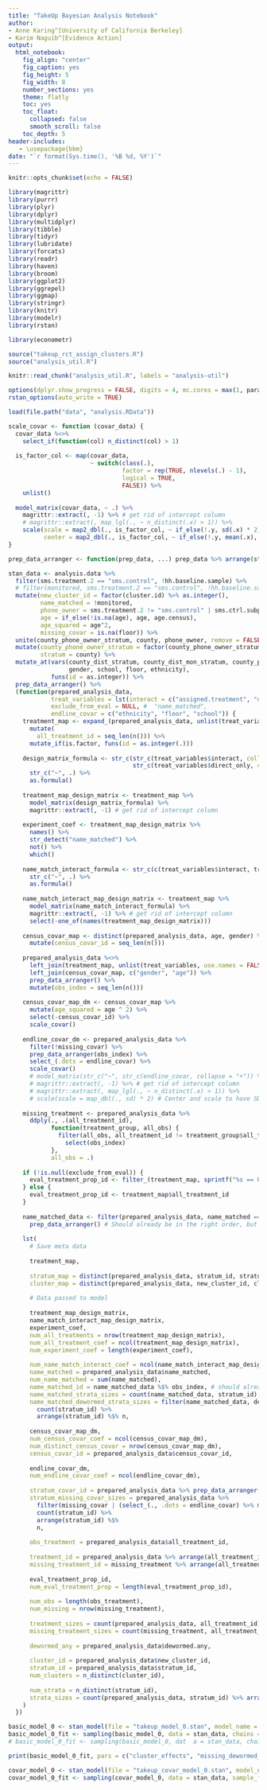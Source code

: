 ```yaml
---
title: "TakeUp Bayesian Analysis Notebook"
author:
- Anne Karing^[University of California Berkeley]
- Karim Naguib^[Evidence Action]
output:
  html_notebook:
    fig_align: "center"
    fig_caption: yes
    fig_height: 5
    fig_width: 8
    number_sections: yes
    theme: flatly
    toc: yes
    toc_float:
      collapsed: false
      smooth_scroll: false
    toc_depth: 5
header-includes:
   - \usepackage{bbm}
date: "`r format(Sys.time(), '%B %d, %Y')`"
---
```


```r
knitr::opts_chunk$set(echo = FALSE)
```

```r
library(magrittr)
library(purrr)
library(plyr)
library(dplyr)
library(multidplyr)
library(tibble)
library(tidyr)
library(lubridate)
library(forcats)
library(readr)
library(haven)
library(broom)
library(ggplot2)
library(ggrepel)
library(ggmap)
library(stringr)
library(knitr)
library(modelr)
library(rstan)

library(econometr)

source("takeup_rct_assign_clusters.R")
source("analysis_util.R")

knitr::read_chunk("analysis_util.R", labels = "analysis-util")

options(dplyr.show_progress = FALSE, digits = 4, mc.cores = max(1, parallel::detectCores()))
rstan_options(auto_write = TRUE)
```

```r
load(file.path("data", "analysis.RData"))
```

```r
scale_covar <- function (covar_data) {
  covar_data %<>% 
    select_if(function(col) n_distinct(col) > 1)
  
  is_factor_col <- map(covar_data, 
                       ~ switch(class(.),
                                factor = rep(TRUE, nlevels(.) - 1),
                                logical = TRUE,
                                FALSE)) %>% 
    unlist()
  
  model_matrix(covar_data, ~ .) %>% 
    magrittr::extract(, -1) %>% # get rid of intercept column
    # magrittr::extract(, map_lgl(., ~ n_distinct(.x) > 1)) %>% 
    scale(scale = map2_dbl(., is_factor_col, ~ if_else(!.y, sd(.x) * 2, 1)),
          center = map2_dbl(., is_factor_col, ~ if_else(!.y, mean(.x), 0))) # Center and scale to have SD = 0.5
}

prep_data_arranger <- function(prep_data, ...) prep_data %>% arrange(stratum_id, name_matched, dewormed.any, ...)

stan_data <- analysis.data %>% 
  filter(sms.treatment.2 == "sms.control", !hh.baseline.sample) %>% 
  # filter(monitored, sms.treatment.2 == "sms.control", !hh.baseline.sample) %>% 
  mutate(new_cluster_id = factor(cluster.id) %>% as.integer(),
         name_matched = !monitored,
         phone_owner = sms.treatment.2 != "sms.control" | sms.ctrl.subpop == "phone.owner",
         age = if_else(!is.na(age), age, age.census),
         age_squared = age^2,
         missing_covar = is.na(floor)) %>% 
  unite(county_phone_owner_stratum, county, phone_owner, remove = FALSE) %>% 
  mutate(county_phone_owner_stratum = factor(county_phone_owner_stratum),
         stratum = county) %>% 
  mutate_at(vars(county_dist_stratum, county_dist_mon_stratum, county_phone_owner_stratum, county, stratum,
                 gender, school, floor, ethnicity), 
            funs(id = as.integer)) %>% 
  prep_data_arranger() %>% 
  (function(prepared_analysis_data, 
            treat_variables = lst(interact = c("assigned.treatment", "dist.pot.group", "phone_owner")),
            exclude_from_eval = NULL, #  "name_matched",
            endline_covar = c("ethnicity", "floor", "school")) {
    treatment_map <- expand_(prepared_analysis_data, unlist(treat_variables, use.names = FALSE)) %>% 
      mutate(
        all_treatment_id = seq_len(n())) %>% 
      mutate_if(is.factor, funs(id = as.integer(.)))
    
    design_matrix_formula <- str_c(str_c(treat_variables$interact, collapse = "*"),
                                   str_c(treat_variables$direct_only, collapse = "+"), sep = "+") %>% 
      str_c("~", .) %>% 
      as.formula()
    
    treatment_map_design_matrix <- treatment_map %>%  
      model_matrix(design_matrix_formula) %>% 
      magrittr::extract(, -1) # get rid of intercept column
    
    experiment_coef <- treatment_map_design_matrix %>% 
      names() %>% 
      str_detect("name_matched") %>% 
      not() %>% 
      which()
    
    name_match_interact_formula <- str_c(c(treat_variables$interact, treat_variables$direct_only), collapse = "*") %>% 
      str_c("~", .) %>% 
      as.formula()
    
    name_match_interact_map_design_matrix <- treatment_map %>%  
      model_matrix(name_match_interact_formula) %>%
      magrittr::extract(, -1) %>% # get rid of intercept column
      select(-one_of(names(treatment_map_design_matrix)))
    
    census_covar_map <- distinct(prepared_analysis_data, age, gender) %>% 
      mutate(census_covar_id = seq_len(n()))
    
    prepared_analysis_data %<>% 
      left_join(treatment_map, unlist(treat_variables, use.names = FALSE)) %>% 
      left_join(census_covar_map, c("gender", "age")) %>% 
      prep_data_arranger() %>% 
      mutate(obs_index = seq_len(n()))
    
    census_covar_map_dm <- census_covar_map %>% 
      mutate(age_squared = age ^ 2) %>% 
      select(-census_covar_id) %>% 
      scale_covar()
    
    endline_covar_dm <- prepared_analysis_data %>% 
      filter(!missing_covar) %>% 
      prep_data_arranger(obs_index) %>% 
      select_(.dots = endline_covar) %>%
      scale_covar()
      # model_matrix(str_c("~", str_c(endline_covar, collapse = "+")) %>% as.formula()) %>% # ~ school + floor + ethnicity) %>% 
      # magrittr::extract(, -1) %>% # get rid of intercept column
      # magrittr::extract(, map_lgl(., ~ n_distinct(.x) > 1)) %>% 
      # scale(scale = map_dbl(., sd) * 2) # Center and scale to have SD = 0.5
    
    missing_treatment <- prepared_analysis_data %>% 
      ddply(., .(all_treatment_id), 
            function(treatment_group, all_obs) { 
              filter(all_obs, all_treatment_id != treatment_group$all_treatment_id[1]) %>% 
                select(obs_index)
            }, 
            all_obs = .)
    
    if (!is.null(exclude_from_eval)) {
      eval_treatment_prop_id <- filter_(treatment_map, sprintf("%s == 0", exclude_from_eval)) %$% all_treatment_id
    } else {
      eval_treatment_prop_id <- treatment_map$all_treatment_id
    }
    
    name_matched_data <- filter(prepared_analysis_data, name_matched == 1) %>% 
      prep_data_arranger() # Should already be in the right order, but to be on the safe size
    
    lst(
      # Save meta data 
       
      treatment_map,
      
      stratum_map = distinct(prepared_analysis_data, stratum_id, stratum),
      cluster_map = distinct(prepared_analysis_data, new_cluster_id, cluster.id),
      
      # Data passed to model
      
      treatment_map_design_matrix,
      name_match_interact_map_design_matrix,
      experiment_coef,
      num_all_treatments = nrow(treatment_map_design_matrix),
      num_all_treatment_coef = ncol(treatment_map_design_matrix), 
      num_experiment_coef = length(experiment_coef),
      
      num_name_match_interact_coef = ncol(name_match_interact_map_design_matrix),
      name_matched = prepared_analysis_data$name_matched,
      num_name_matched = sum(name_matched),
      name_matched_id = name_matched_data %$% obs_index, # should already be arranged (but to be safe)
      name_matched_strata_sizes = count(name_matched_data, stratum_id) %>% arrange(stratum_id) %$% n,
      name_matched_dewormed_strata_sizes = filter(name_matched_data, dewormed.any) %>% 
        count(stratum_id) %>% 
        arrange(stratum_id) %$% n,
      
      census_covar_map_dm,
      num_census_covar_coef = ncol(census_covar_map_dm),
      num_distinct_census_covar = nrow(census_covar_map_dm),
      census_covar_id = prepared_analysis_data$census_covar_id,
      
      endline_covar_dm,
      num_endline_covar_coef = ncol(endline_covar_dm),
      
      stratum_covar_id = prepared_analysis_data %>% prep_data_arranger(missing_covar, obs_index) %$% obs_index, # First obs then missing
      stratum_missing_covar_sizes = prepared_analysis_data %>% 
        filter(missing_covar | (select_(., .dots = endline_covar) %>% map(is.na) %>% reduce(or))) %>% 
        count(stratum_id) %>% 
        arrange(stratum_id) %$% 
        n,
      
      obs_treatment = prepared_analysis_data$all_treatment_id,
    
      treatment_id = prepared_analysis_data %>% arrange(all_treatment_id, obs_index) %$% obs_index,
      missing_treatment_id = missing_treatment %>% arrange(all_treatment_id, obs_index) %$% obs_index,
      
      eval_treatment_prop_id,
      num_eval_treatment_prop = length(eval_treatment_prop_id),
      
      num_obs = length(obs_treatment), 
      num_missing = nrow(missing_treatment),
      
      treatment_sizes = count(prepared_analysis_data, all_treatment_id) %>% arrange(all_treatment_id) %$% n,
      missing_treatment_sizes = count(missing_treatment, all_treatment_id) %>% arrange(all_treatment_id) %$% n,
      
      dewormed_any = prepared_analysis_data$dewormed.any,
      
      cluster_id = prepared_analysis_data$new_cluster_id,
      stratum_id = prepared_analysis_data$stratum_id,
      num_clusters = n_distinct(cluster_id),
      
      num_strata = n_distinct(stratum_id),
      strata_sizes = count(prepared_analysis_data, stratum_id) %>% arrange(stratum_id) %$% n 
    )
  }) 
```

```r
basic_model_0 <- stan_model(file = "takeup_model_0.stan", model_name = "model_0")
basic_model_0_fit <- sampling(basic_model_0, data = stan_data, chains = 6, iter = 1000, sample_file = file.path("stanfit", "basic_model_0.csv")) #, control = lst(adapt_delta = 0.99, max_treedepth = 15))
# basic_model_0_fit <- sampling(basic_model_0, dat  a = stan_data, chains = 1, iter = 1000) #, control = lst(adapt_delta = 0.99, max_treedepth = 15))

print(basic_model_0_fit, pars = c("cluster_effects", "missing_dewormed_any", "Sigma"), include = FALSE)
```

```r
covar_model_0 <- stan_model(file = "takeup_covar_model_0.stan", model_name = "covar_model_0")
covar_model_0_fit <- sampling(covar_model_0, data = stan_data, sample_file = file.path("stanfit", "covar_model_0.csv")) #, control = lst(adapt_delta = 0.99, max_treedepth = 15))
```